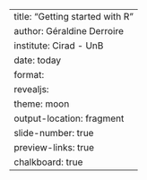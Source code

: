 ---
title: "Getting started with R"
author: Géraldine Derroire
institute: Cirad - UnB
date: today
format: 
  revealjs:
    theme: moon
    output-location: fragment 
    slide-number: true
    preview-links: true
    chalkboard: true
---